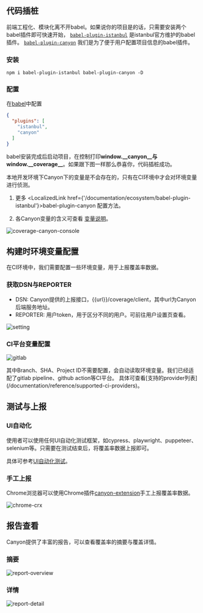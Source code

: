## 代码插桩

前端工程化、模块化离不开babel。如果说你的项目是的话，只需要安装两个babel插件即可快速开始，
[`babel-plugin-istanbul`](https://github.com/istanbuljs/babel-plugin-istanbul) 是istanbul官方维护的babel插件。
[`babel-plugin-canyon`](https://github.com/canyon-project/babel-plugin-canyon) 我们是为了便于用户配置项目信息的babel插件。

### 安装

```shell copy
npm i babel-plugin-istanbul babel-plugin-canyon -D
```

### 配置

在[babel](https://babeljs.io/docs/config-files#configuration-file-types)中配置
```json
{
  "plugins": [
    "istanbul",
    "canyon"
  ]
}
```

babel安装完成后启动项目，在控制打印**window.\_\_canyon\_\_**与**window.\_\_coverage\_\_**。如果跟下图一样那么恭喜你，代码插桩成功。


<Callout emoji="💡">
  本地开发环境下Canyon下的变量是不会存在的，只有在CI环境中才会对环境变量进行侦测。

  1. 更多 <LocalizedLink href={'/documentation/ecosystem/babel-plugin-istanbul'}>babel-plugin-canyon</LocalizedLink> 配置方法。

  2. 各Canyon变量的含义可查看 [变量说明](/documentation/reference/api)。
</Callout>

![coverage-canyon-console](/static/documentation/getting-started/first-coverage/coverage-canyon-console.png)



## 构建时环境变量配置

在CI环境中，我们需要配置一些环境变量，用于上报覆盖率数据。

### 获取DSN与REPORTER

- DSN: Canyon提供的上报接口，\{\{url\}\}/coverage/client，其中url为Canyon后端服务地址。
- REPORTER: 用户token，用于区分不同的用户。可前往用户设置页查看。

![setting](/static/documentation/getting-started/first-coverage/setting.png)

### CI平台变量配置

![gitlab](/static/documentation/getting-started/first-coverage/gitlab-var-config.png)


<Callout type="info" emoji="ℹ️">
  其中Branch、SHA、Project ID不需要配置，会自动读取环境变量。我们已经适配了gitlab pipeline、github action等CI平台。
  具体可查看[支持的provider列表](/documentation/reference/supported-ci-providers)。
</Callout>






## 测试与上报

### UI自动化

使用者可以使用任何UI自动化测试框架，如cypress、playwright、puppeteer、selenium等。只需要在测试结束后，将覆盖率数据上报即可。

具体可参考[UI自动化测试](/static/documentation/getting-started/first-coverage/documentation/end-to-end-testing/playwright)。

### 手工上报

Chrome浏览器可以使用Chrome插件[canyon-extension](https://chromewebstore.google.com/detail/canyon-extension/omnpafdjidgpdmlimbangcjjaaodbeof?hl=zh-CN&utm_source=ext_sidebar)手工上报覆盖率数据。

![chrome-crx](/static/documentation/getting-started/first-coverage/chrome-crx.png)

## 报告查看

Canyon提供了丰富的报告，可以查看覆盖率的摘要与覆盖详情。

### 摘要

![report-overview](/static/documentation/getting-started/first-coverage/report-overview.png)

### 详情

![report-detail](/static/documentation/getting-started/first-coverage/report-detail.png)
